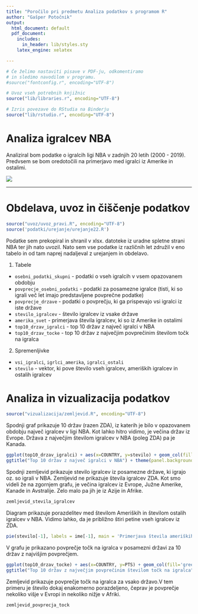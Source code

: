 ---
title: "Poročilo pri predmetu Analiza podatkov s programom R"
author: "Gašper Potočnik"
output:
  html_document: default
  pdf_document:
    includes:
      in_header: lib/styles.sty
    latex_engine: xelatex

---

```{r setup, echo=FALSE, results='hide', message=FALSE, warning=FALSE}
# Če želimo nastaviti pisave v PDF-ju, odkomentiramo
# in sledimo navodilom v programu.
#source("fontconfig.r", encoding="UTF-8")

# Uvoz vseh potrebnih knjižnic
source("lib/libraries.r", encoding="UTF-8")
```

```{r rstudio, echo=FALSE, results='asis'}
# Izris povezave do RStudia na Binderju
source("lib/rstudio.r", encoding="UTF-8")
```

# Analiza igralcev NBA

Analiziral bom podatke o igralcih ligi NBA v zadnjih 20 letih (2000 - 2019). Predvsem se bom oredotočili na primerjavo med igralci iz Amerike in ostalimi.

![](slike/Nba-logo.jpg)

***

# Obdelava, uvoz in čiščenje podatkov

```{r uvoz, echo=FALSE, message=FALSE}
source("uvoz/uvoz_pravi.R", encoding="UTF-8")
source('podatki/urejanje/urejanje22.R')
```

Podatke sem prekopiral in shranil v xlsx. datoteke iz uradne spletne strani NBA ter jih nato uvozil. 
Nato sem vse podatke iz različnih let združil v eno tabelo in od tam naprej nadaljeval z urejanjem in obdelavo.

1. Tabele
  - `osebni_podatki_skupni` - podatki o vseh igralcih v vsem opazovanem obdobju
  - `povprecje_osebni_podatki` - podatki za posamezne igralce (tisti, ki so igrali več let imajo predstavljene povprečne podatke)
  - `povprecje_drzave` - podatki o povprečju, ki ga prispevajo vsi igralci iz iste države
  - `stevilo_igralcev` - število igralcev iz vsake države 
  - `amerika_svet` - primerjava števila igralcev, ki so iz Amerike in ostalimi
  - `top10_drzav_igralci` - top 10 držav z največ igralci v NBA
  - `top10_drzav_tocke` - top 10 držav z največjim povprečinim številom točk na igralca
  
2. Spremenljivke
  - `vsi_igralci`, `igrlci_amerika`, `igralci_ostali`
  - `stevilo` - vektor, ki pove število vseh igralcev, ameriških igralcev in ostalih igralcev
  

# Analiza in vizualizacija podatkov

```{r vizualizacija, echo=FALSE, message=FALSE, warning=FALSE, results='hide'}
source("vizualizacija/zemljevid.R", encoding="UTF-8")
```

Spodnji graf prikazuje 10 držav (razen ZDA), iz katerih je bilo v opazovanem obdobju največ igralcev v ligi NBA. Kot lahko hitro vidimo, je večina držav iz Evrope. Država z največjim številom igralcev v NBA (poleg ZDA) pa je Kanada.


```{r stolpicni_diagram, echo=FALSE, message=FALSE, fig.align='center', fig.cap=''}
ggplot(top10_drzav_igralci) + aes(x=COUNTRY, y=stevilo) + geom_col(fill = 'red')+
ggtitle("Top 10 držav z največ igralci v NBA") + theme(panel.background = element_rect(fill = 'grey')) 
```


Spodnji zemljevid prikazuje stevilo igralcev iz posamezne države, ki igrajo oz. so igrali v NBA. Zemljevid ne prikazuje števila igralcev ZDA. Kot smo videli že na zgornjem grafu, je večina igralcev iz Evrope, Južne Amerike, Kanade in Avstralije. Zelo malo pa jih je iz Azije in Afrike.


```{r zemljevid1, echo=FALSE, message=FALSE, fig.align='center', fig.cap=''}
zemljevid_stevila_igralcev
```

Diagram prikazuje porazdelitev med številom Ameriških in številom ostalih igralcev v NBA. Vidimo lahko, da je približno štiri petine vseh igralcev iz ZDA.

```{r tortni_diagram, echo=FALSE, message=FALSE, fig.align='center', fig.cap=''}
pie(stevilo[-1], labels = ime[-1], main = 'Primerjava števila ameriških in ostalih igralcev')

```

V grafu je prikazano povprečje točk na igralca v posamezni državi za 10 držav z najvišjim povprečjem. 

```{r stolpicni, echo=FALSE, message=FALSE, fig.align='center', fig.cap=''}
ggplot(top10_drzav_tocke) + aes(x=COUNTRY, y=PTS) + geom_col(fill='green') + coord_flip() +
ggtitle("Top 10 držav z največjim povprečinim številom točk na igralca") 
```




Zemljevid prikazuje povprečje točk na igralca za vsako državo.V tem primeru je število dokaj enakomerno porazdeljeno, čeprav je povprečje nekoliko višje v Evropi in nekoliko nižje v Afriki.

```{r zemljevid2, echo=FALSE, message=FALSE, fig.align='center', fig.cap=''}
zemljevid_povprecja_tock
```

